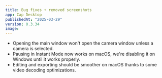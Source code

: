 ```yaml
---
title: Bug fixes + removed screenshots
app: Cap Desktop
publishedAt: "2025-03-29"
version: 0.3.34
image:
---
```


- Opening the main window won't open the camera window unless a camera is selected.
- Pausing in Instant Mode now works on macOS, we're disabling it on Windows until it works properly.
- Editing and exporting should be smoother on macOS thanks to some video decoding optimizations.
